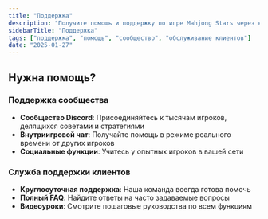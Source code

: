 ```yaml
---
title: "Поддержка"
description: "Получите помощь и поддержку по игре Mahjong Stars через наши сообщества и службу поддержки клиентов"
sidebarTitle: "Поддержка"
tags: ["поддержка", "помощь", "сообщество", "обслуживание клиентов"]
date: "2025-01-27"
---
```


## Нужна помощь?

### Поддержка сообщества
- **Сообщество Discord**: Присоединяйтесь к тысячам игроков, делящихся советами и стратегиями
- **Внутриигровой чат**: Получайте помощь в режиме реального времени от других игроков
- **Социальные функции**: Учитесь у опытных игроков в вашей сети

### Служба поддержки клиентов
- **Круглосуточная поддержка**: Наша команда всегда готова помочь
- **Полный FAQ**: Найдите ответы на часто задаваемые вопросы
- **Видеоуроки**: Смотрите пошаговые руководства по всем функциям
